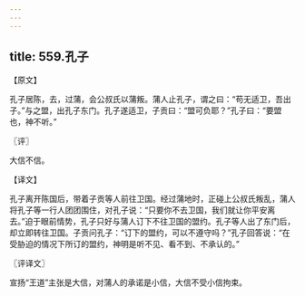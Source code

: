 ```yaml
---
---
---
```

title: 559.孔子
---



【原文】

孔子居陈，去，过蒲，会公叔氏以蒲叛。蒲人止孔子，谓之曰：“苟无适卫，吾出子。”与之盟，出孔子东门。孔子遂适卫，子贡曰：“盟可负耶？”孔子曰：“要盟也，神不听。”

〖评〗

大信不信。

【译文】

孔子离开陈国后，带着子贡等人前往卫国。经过蒲地时，正碰上公叔氏叛乱，蒲人将孔子等一行人团团围住，对孔子说：“只要你不去卫国，我们就让你平安离去。”迫于眼前情势，孔子只好与蒲人订下不往卫国的盟约。孔子等人出了东门后，却立即转往卫国。子贡问孔子：“订下的盟约，可以不遵守吗？”孔子回答说：“在受胁迫的情况下所订的盟约，神明是听不见、看不到、不承认的。”

〖评译文〗

宣扬“王道”主张是大信，对蒲人的承诺是小信，大信不受小信拘束。